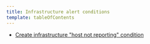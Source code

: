 ```yaml
---
title: Infrastructure alert conditions
template: tableOfContents
---
```


* [Create infrastructure "host not reporting" condition](/docs/infrastructure/infrastructure-alerts/infrastructure-alert-conditions/create-infrastructure-host-not-reporting-condition)

